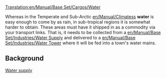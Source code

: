 [[Translation:en/Manual/Base Set/Cargos/Water]]

{{en/Manual/Base Set/Cargos/Cargo|name=Water
|image=en/Manual/Base Set/Cargos/Water.png
|produced=[[en/Manual/Base Set/Industries/Water Supply]]
|accepted=[[en/Manual/Base Set/Industries/Water Tower]]
}}
Whereas in the Temperate and Sub-Arctic [[en/Manual/Climates]]s '''water''' is easy enough to come by as rain, in sub-tropical regions it is somewhat harder to obtain.  These areas must have it shipped in as a commodity via your transport links.  That is, it needs to be collected from a [[en/Manual/Base Set/Industries/Water Supply]] and delivered to a [[en/Manual/Base Set/Industries/Water Tower]] where it will be fed into a town's water mains.

==Background==
[http://en.wikipedia.org/wiki/Water_supply Water supply]